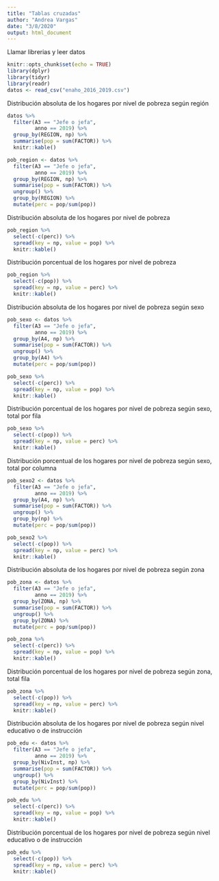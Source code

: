 ```yaml
---
title: "Tablas cruzadas"
author: "Andrea Vargas"
date: "3/8/2020"
output: html_document
---
```


Llamar librerias y leer datos
```r
knitr::opts_chunk$set(echo = TRUE)
library(dplyr)
library(tidyr)
library(readr)
datos <- read_csv("enaho_2016_2019.csv")
```

Distribución absoluta de los hogares por nivel de pobreza según región
```r
datos %>% 
  filter(A3 == "Jefe o jefa",
         anno == 2019) %>% 
  group_by(REGION, np) %>% 
  summarise(pop = sum(FACTOR)) %>% 
  knitr::kable()
```


```r
pob_region <- datos %>% 
  filter(A3 == "Jefe o jefa",
         anno == 2019) %>% 
  group_by(REGION, np) %>% 
  summarise(pop = sum(FACTOR)) %>% 
  ungroup() %>% 
  group_by(REGION) %>% 
  mutate(perc = pop/sum(pop)) 

```

Distribución absoluta de los hogares por nivel de pobreza 
```r
pob_region %>% 
  select(-c(perc)) %>% 
  spread(key = np, value = pop) %>% 
  knitr::kable()
```

Distribución porcentual de los hogares por nivel de pobreza 
```r
pob_region %>% 
  select(-c(pop)) %>% 
  spread(key = np, value = perc) %>% 
  knitr::kable()
```

Distribución absoluta de los hogares por nivel de pobreza según sexo
```r
pob_sexo <- datos %>% 
  filter(A3 == "Jefe o jefa",
         anno == 2019) %>% 
  group_by(A4, np) %>% 
  summarise(pop = sum(FACTOR)) %>% 
  ungroup() %>% 
  group_by(A4) %>% 
  mutate(perc = pop/sum(pop)) 

pob_sexo %>% 
  select(-c(perc)) %>% 
  spread(key = np, value = pop) %>% 
  knitr::kable()
```

Distribución porcentual de los hogares por nivel de pobreza según sexo, total por fila
```r
pob_sexo %>% 
  select(-c(pop)) %>% 
  spread(key = np, value = perc) %>% 
  knitr::kable()
```

Distribución porcentual de los hogares por nivel de pobreza según sexo, total por columna
```r
pob_sexo2 <- datos %>% 
  filter(A3 == "Jefe o jefa",
         anno == 2019) %>% 
  group_by(A4, np) %>% 
  summarise(pop = sum(FACTOR)) %>% 
  ungroup() %>% 
  group_by(np) %>% 
  mutate(perc = pop/sum(pop)) 

pob_sexo2 %>% 
  select(-c(pop)) %>% 
  spread(key = np, value = perc) %>% 
  knitr::kable()
```

Distribución absoluta de los hogares por nivel de pobreza según zona
```r
pob_zona <- datos %>% 
  filter(A3 == "Jefe o jefa",
         anno == 2019) %>% 
  group_by(ZONA, np) %>% 
  summarise(pop = sum(FACTOR)) %>% 
  ungroup() %>% 
  group_by(ZONA) %>% 
  mutate(perc = pop/sum(pop)) 

pob_zona %>% 
  select(-c(perc)) %>% 
  spread(key = np, value = pop) %>% 
  knitr::kable()
```

Distribución porcentual de los hogares por nivel de pobreza según zona, total fila
```r
pob_zona %>% 
  select(-c(pop)) %>% 
  spread(key = np, value = perc) %>% 
  knitr::kable()
```


Distribución absoluta de los hogares por nivel de pobreza según nivel educativo o de instrucción
```r
pob_edu <- datos %>% 
  filter(A3 == "Jefe o jefa",
         anno == 2019) %>% 
  group_by(NivInst, np) %>% 
  summarise(pop = sum(FACTOR)) %>% 
  ungroup() %>% 
  group_by(NivInst) %>% 
  mutate(perc = pop/sum(pop)) 

pob_edu %>% 
  select(-c(perc)) %>% 
  spread(key = np, value = pop) %>% 
  knitr::kable()
```

Distribución porcentual de los hogares por nivel de pobreza según nivel educativo o de instrucción
```r
pob_edu %>% 
  select(-c(pop)) %>% 
  spread(key = np, value = perc) %>% 
  knitr::kable()
```
